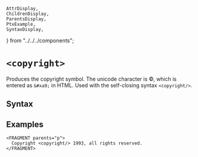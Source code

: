     AttrDisplay,
    ChildrenDisplay,
    ParentsDisplay,
    PtxExample,
    SyntaxDisplay,
} from "../../../components";

# `<copyright>`

Produces the copyright symbol.
The unicode character is &#xa9;, which is entered as `&#xa9;` in HTML.
Used with the self-closing syntax `<copyright/>`.

## Syntax

<SyntaxDisplay name="copyright" />

## Examples
```ptx-eample
<FRAGMENT parents="p">
  Copyright <copyright/> 1993, all rights reserved.
</FRAGMENT>
```
    